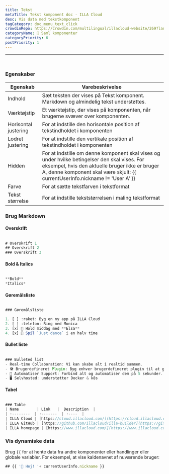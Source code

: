 ```yaml
---
title: Tekst
metaTitle: Tekst komponent doc - ILLA Cloud
desc: Vis data med tekstkomponent
tagCategory: doc_menu_text_click
crowdinRepo: https://crowdin.com/multilingual/illacloud-website/269?languages=da&filter=basic&value=0
categoryName: 🧬 Saml komponenter
categoryPriority: 6
postPriority: 1
---
```


* * *

## <h2 hidden>Tekst</h2>

<img src='https://cdn.illacloud.com/official-website/img/docs/assemble/text1.png' alt="" />

### Egenskaber

| Egenskab             | Varebeskrivelse                                                                                                                                                                                                                  |
| -------------------- | -------------------------------------------------------------------------------------------------------------------------------------------------------------------------------------------------------------------------------- |
| Indhold              | Sæt teksten der vises på Tekst komponent. Markdown og almindelig tekst understøttes.                                                                                                                                             |
| Værktøjstip          | Et værktøjstip, der vises på komponenten, når brugerne svæver over komponenten.                                                                                                                                                  |
| Horisontal justering | For at indstille den horisontale position af tekstindholdet i komponenten                                                                                                                                                        |
| Lodret justering     | For at indstille den vertikale position af tekstindholdet i komponenten                                                                                                                                                          |
| Hidden               | For at indstille om denne komponent skal vises og under hvilke betingelser den skal vises. For eksempel, hvis den aktuelle bruger ikke er bruger A, denne komponent skal være skjult: {{ currentUserInfo.nickname != 'User A' }} |
| Farve                | For at sætte tekstfarven i tekstformat                                                                                                                                                                                           |
| Tekst størrelse      | For at indstille tekststørrelsen i maling tekstformat                                                                                                                                                                            |

### Brug Markdown

#### Overskrift

<img src='https://cdn.illacloud.com/official-website/img/docs/assemble/text2.png' alt="" />

```jsx
# Overskrift 1
## Overskrift 2
### Overskrift 3
```

#### Bold & Italics

<img src='https://cdn.illacloud.com/official-website/img/docs/assemble/text3.png' alt="" />

```jsx
**Bold**
*Italics*
```

#### Gøremålsliste

<img src='https://cdn.illacloud.com/official-website/img/docs/assemble/text4.png' alt="" />

```jsx
### Gøremålsliste

1. [ ] :raket: Byg en ny app på ILLA Cloud
2. [ ] :telefon: Ring med Monica
3. [x] 🍷 Hold middag med **Elsa**
4. [x] 💃 Spil `Just dance` i en halv time
```

#### Bullet liste

<img src='https://cdn.illacloud.com/official-website/img/docs/assemble/text5.png' alt="" />

```jsx
### Bulleted list
- Real-time Collaboration: Vi kan skabe alt i realtid sammen.
- 🛠️ Brugerdefineret Plugin: Byg enhver brugerdefineret plugin til at gøre, hvad du ønsker.
- 🤖 Automatiser Support: Forbind alt og automatisér dem på 5 sekunder.
- 🖥️ Selvhosted: understøtter Docker & k8s
```

#### Tabel

<img src='https://cdn.illacloud.com/official-website/img/docs/assemble/text6.png' alt="" />

```jsx
### Table
| Name        | Link   |  Description  |
| :--------  | :-------  | :----  |
| ILLA Cloud | [https://cloud.illacloud.com/](https://cloud.illacloud.com/) |Build apps on ILLA Cloud|
| ILLA GitHub | [https://github.com/illacloud/illa-builder](https://github.com/illacloud/illa-builder) |Star us on GitHub|
| ILLA homepage | [https://www.illacloud.com/](https://www.illacloud.com/) |ILLA Cloud Offical website
```

### Vis dynamiske data

Brug `{{` for at hente data fra andre komponenter eller handlinger eller globale variabler. For eksempel, at vise kaldenavnet af nuværende bruger:

```jsx
## {{ '👋 Hej! '+ currentUserInfo.nickname }}
```
